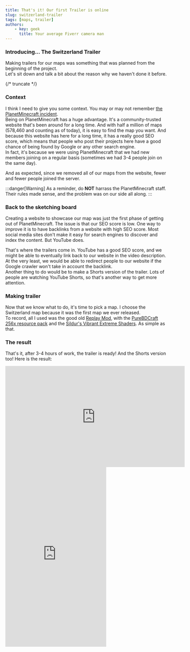 ---
title: That's it! Our first Trailer is online
slug: switzerland-trailer
tags: [maps, trailer]
authors:
    - key: geek
      title: Your average Fiverr camera man
---

### Introducing... The Switzerland Trailer
Making trailers for our maps was something that was planned from the beginning of the project.  
Let's sit down and talk a bit about the reason why we haven't done it before.

{/* truncate */}

### Context
I think I need to give you some context. You may or may not remember [the PlanetMinecraft incident](./2024-05-27-hello-world).  
Being on PlanetMinecraft has a huge advantage. It's a community-trusted website that's been around for a long time. And with half a million of maps (578,460 and counting as of today), it is easy to find the map you want. And because this website has here for a long time, it has a really good SEO score, which means that people who post their projects here have a good chance of being found by Google or any other search engine.  
In fact, it's because we were using PlanetMinecraft that we had new members joining on a regular basis (sometimes we had 3-4 people join on the same day).

And as expected, since we removed all of our maps from the website, fewer and fewer people joined the server.

:::danger[Warning]
As a reminder, do **NOT** harrass the PlanetMinecraft staff. Their rules made sense, and the problem was on our side all along.
:::

### Back to the sketching board
Creating a website to showcase our map was just the first phase of getting out of PlanetMinecraft. The issue is that our SEO score is low. One way to improve it is to have backlinks from a website with high SEO score.
Most social media sites don't make it easy for search engines to discover and index the content. But YouTube does.  
    
That's where the trailers come in. YouTube has a good SEO score, and we might be able to eventually link back to our website in the video description. At the very least, we would be able to redirect people to our website if the Google crawler won't take in account the backlink.  
Another thing to do would be to make a Shorts version of the trailer. Lots of people are watching YouTube Shorts, so that's another way to get more attention.
  
### Making trailer
Now that we know what to do, it's time to pick a map. I choose the Switzerland map because it was the first map we ever released.  
To record, all I used was the good old <a href="https://replaymod.com" target="_blank">Replay Mod</a>, with the <a href="https://bdcraft.net/downloads/purebdcraft-minecraft/" target="_blank">PureBDCraft 256x resource pack</a> and the <a href="https://sildurs-shaders.github.io/" target="_blank">Sildur's Vibrant Extreme Shaders</a>. As simple as that.

### The result
That's it, after 3-4 hours of work, the trailer is ready! And the Shorts version too!
Here is the result:

<iframe width="560" height="315" src="https://www.youtube-nocookie.com/embed/Zw6EWZk55iw" title="YouTube video player" frameborder="0" allow="accelerometer; autoplay; clipboard-write; encrypted-media; gyroscope; picture-in-picture; web-share" referrerpolicy="strict-origin-when-cross-origin" allowfullscreen></iframe>
<iframe width="315" height="560" src="https://www.youtube-nocookie.com/embed/FVdMewwXPdY" title="YouTube video player" frameborder="0" allow="accelerometer; autoplay; clipboard-write; encrypted-media; gyroscope; picture-in-picture; web-share" referrerpolicy="strict-origin-when-cross-origin" allowfullscreen></iframe>